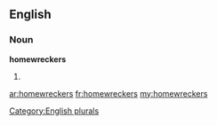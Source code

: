 ==English==

===Noun===
'''homewreckers'''

# {{plural of|[[homewrecker]]}}

[[Category:English plurals]]

[[ar:homewreckers]]
[[fr:homewreckers]]
[[my:homewreckers]]